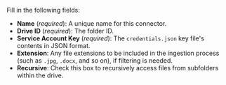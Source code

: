 Fill in the following fields:

- **Name** (_required_): A unique name for this connector.
- **Drive ID** (_required_): The folder ID.
- **Service Account Key** (_required_): The `credentials.json` key file's contents in JSON format.
- **Extension**: Any file extensions to be included in the ingestion process (such as `.jpg`, `.docx`, and so on), if filtering is needed.
- **Recursive**: Check this box to recursively access files from subfolders within the drive.
